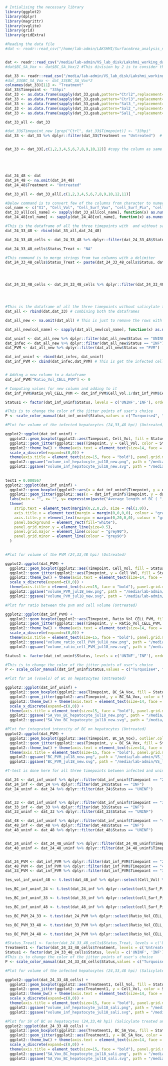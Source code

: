 ```r
# Intialising the necessary library
library(ggplot2)
library(dplyr)
library(magrittr)
library(svglite)
library(grid)
library(gridExtra)
```

```r
#Reading the data file
#dat <- readr::read_csv("/home/lab-admin/LAKSHMI/SurfaceArea_analysis_new_Jun17/Analysis_SA_vol/master_data.csv")


dat <- readr::read_csv("/media/lab-admin/VS_lab_disk/Lakshmi_working_data/SurfaceArea_analysis_new_Jun17/Analysis_SA_vol_24_48/master_data.csv")
#dat$BC_SA_Vox <- dat$BC_SA_Vox/2 #This division by 2 is to consider the voxel just touching the pvm/hepatocytes

dat_33 <- readr::read_csv("/media/lab-admin/VS_lab_disk/Lakshmi_working_data/Images_Zstack/Experiment6_images/Analysis_SA_vol/master_data.csv")
#dat_33$BC_SA_Vox <- dat_33$BC_SA_Vox*2
colnames(dat_33)[11] <- "Treatment"
dat_33$Timepoint <- "33hpi"
dat_33 <- as.data.frame(sapply(dat_33,gsub,pattern="Ctrl2",replacement="Untreated"))
dat_33 <- as.data.frame(sapply(dat_33,gsub,pattern="Ctrl3",replacement="Untreated"))
dat_33 <- as.data.frame(sapply(dat_33,gsub,pattern="Sal3_",replacement="Treated"))
dat_33 <- as.data.frame(sapply(dat_33,gsub,pattern="Sal2_",replacement="Treated"))
dat_33 <- as.data.frame(sapply(dat_33,gsub,pattern="Sal1_",replacement="Treated"))

dat_33_all <- dat_33

#dat_33$Timepoint_new [grep("Ctrl", dat_33$Timepoint)] <- "33hpi"
dat_33 <- dat_33 %>% dplyr::filter(dat_33$Treatment == "Untreated")  # This is just to consider only salicylate untreated sample from the experiment 6  for 33hpi


dat_33 <- dat_33[,c(1,2,3,4,5,6,7,8,9,10,12)] #copy the column as same as dat dataframe (24 & 48hpi)





dat_24_48 <- dat
dat_24_48 <- na.omit(dat_24_48)
dat_24_48$Treatment <- "Untreated"

dat_33_all <- dat_33_all[,c(1,2,3,4,5,6,7,8,9,10,12,11)]

#Below command is to convert few of the columns from character to numeric
col_name <- c("X1", "Cell_Vol", "Cell_Surf_Vox", "cell_Surf_Pix", "cell_int_intensity", "BC_SA_Pix", "BC_SA_Vox", "BC_int_intensity")
dat_33_all[col_name] <- sapply(dat_33_all[col_name], function(x) as.numeric(as.character(x)))
dat_24_48[col_name] <- sapply(dat_24_48[col_name], function(x) as.numeric(as.character(x)))

#This is the dataframe of all the three timepoints with  and without salicylate treatment & infection
dat_24_33_48 <- rbind(dat_33_all,dat_24_48)

dat_24_33_48_cells <- dat_24_33_48 %>% dplyr::filter(dat_24_33_48$Status != "PVM")

dat_24_33_48_cells$Status_Treat <- "NA"

#This command is to merge strings from two columns with a delimiter
dat_24_33_48_cells$Status_Treat <- paste(dat_24_33_48_cells$Status, dat_24_33_48_cells$Treatment, sep = "_")




dat_24_33_48_cells <- dat_24_33_48_cells %>% dplyr::filter(dat_24_33_48_cells$Timepoint == "33hpi") #only for 33hpi




#This is the dataframe of all the three timepoints without salicylate treatment (Only infection)
dat_all <- rbind(dat,dat_33) # combining both the dataframes

dat_all_new <- na.omit(dat_all) # This is just to remove the rows with NAs. In this case it removed the old 33hpi data which do not have SA on Hepatocyte/PVM

dat_all_new[col_name] <- sapply(dat_all_new[col_name], function(x) as.numeric(as.character(x)))

dat_uninf <- dat_all_new %>% dplyr::filter(dat_all_new$Status == "UNINF")
dat_infec <- dat_all_new %>% dplyr::filter(dat_all_new$Status == "INF")
dat_PVM <- dat_all_new %>% dplyr::filter(dat_all_new$Status == "PVM")

dat_inf_uninf <- rbind(dat_infec, dat_uninf)
dat_inf_PVM <- cbind(dat_infec,dat_PVM) # This is get the infected cell & its corresponding PVM information


# Adding a new column to a dataframe 
dat_inf_PVM["Ratio_Vol_CELL_PVM"] <- 0

# Computing values for new column and adding to it
dat_inf_PVM$Ratio_Vol_CELL_PVM <- dat_inf_PVM$Cell_Vol.1/dat_inf_PVM$Cell_Vol


```

```r

Status1 <- factor(dat_inf_uninf$Status, levels = c('UNINF','INF'), ordered = TRUE)

#This is to change the color of the jitter points of user's choice
P <- scale_color_manual(dat_inf_uninf$Status,values = c("Turquoise4", "Red"))

#Plot for volume of the infected hepatocytes (24,33,48 hpi) (Untreated)

ggplot2::ggplot(dat_inf_uninf) +
  ggplot2::geom_boxplot(ggplot2::aes(Timepoint, Cell_Vol, fill = Status1), outlier.color = NA, size = 0.6, alpha = 0.0, width = 0.6, position = position_dodge(1), varwidth = F, notch = F, outlier.shape = NA, show.legend = FALSE) +
  ggplot2::geom_jitter(ggplot2::aes(Timepoint, y = Cell_Vol, color = Status1), cex = 2.5, alpha = 0.7, position = position_jitterdodge(0.2,0.2,1.0)) + P + 
  ggplot2::theme_bw() + theme(axis.text = element_text(size=14, face = "bold", colour = "black")) + 
  scale_x_discrete(expand=c(0,0)) +
  theme(axis.title = element_text(size=15, face = "bold"), panel.grid.major.x = element_blank(), panel.grid.major.y = element_blank(),panel.grid.minor.x = element_blank(), panel.grid.minor.y = element_blank(), legend.title = element_blank(), legend.position = c(0.4,0.9), legend.direction = "horizontal", legend.box.background = element_rect(size = 1.0), legend.text = element_text(size = 6), panel.border = element_blank(), axis.line = element_line()) + ylab("Volume of infected hepatocytes (micron^3)") + xlab("Timepoint of infection") +
  ggplot2::ggsave("volume_inf_hepatocyte_jul18_new.png", path = "/media/lab-admin/VS_lab_disk/Lakshmi_working_data/Images_Zstack/Experiment6_images/Analysis_SA_Vol/", width = 4, height = 5, units = "in", dpi = 300) +
  ggplot2::ggsave("volume_inf_hepatocyte_jul18_new.svg", path = "/media/lab-admin/VS_lab_disk/Lakshmi_working_data/Images_Zstack/Experiment6_images/Analysis_SA_Vol/", width = 4, height = 5, units = "in", dpi = 300)
  
  
test1 = 0.000567  
ggplot2::ggplot(dat_inf_uninf) +
  ggplot2::geom_boxplot(ggplot2::aes(x = dat_inf_uninf$Timepoint, y = dat_inf_uninf$Cell_Vol, fill = Status1), outlier.shape = NA, notch= FALSE) +
  ggplot2::geom_jitter(ggplot2::aes(x = dat_inf_uninf$Timepoint, y = dat_inf_uninf$Cell_Vol, color = Status1), alpha = 0.75) +
  labs(main = "", x= "", y= expression(paste("Average length of BC ( ", mu, "m)")))+
  theme(
    strip.text = element_text(margin(0,2,0,2), size = rel(1.0)),
    axis.title.x = element_text(margin = margin(0,0,0,0), colour = "gray40", size=rel(1.0)),
    axis.title.y = element_text(margin = margin(0,20,0,0), colour = "gray40", size=rel(1.0), angle=90),
    panel.background = element_rect(fill="white"),
    panel.grid.minor.y = element_line(size=0.5),
    panel.grid.major = element_line(colour = "grey90"),
    panel.grid.minor = element_line(colour = "grey90")
  )  
  
```


```r
#Plot for volume of the PVM (24,33,48 hpi) (Untreated)

ggplot2::ggplot(dat_PVM) +
  ggplot2::geom_boxplot(ggplot2::aes(Timepoint, Cell_Vol, fill = Status), outlier.color = NA, size = 0.6, alpha = 0.0, width = 0.6, position = position_dodge(1), varwidth = F, notch = F, outlier.shape = NA, show.legend = FALSE) +
  ggplot2::geom_jitter(ggplot2::aes(Timepoint, y = Cell_Vol, fill = Status), colour = "red", cex = 2.5, alpha = 0.7, position = position_jitterdodge(0.2,0.2,1.0)) + P + 
  ggplot2::theme_bw() + theme(axis.text = element_text(size=14, face = "bold", colour = "black")) + 
  scale_x_discrete(expand=c(0,0)) +
  theme(axis.title = element_text(size=15, face = "bold"), panel.grid.major.x = element_blank(), panel.grid.major.y = element_blank(),panel.grid.minor.x = element_blank(), panel.grid.minor.y = element_blank(), legend.title = element_blank(), legend.position = "none", legend.direction = "horizontal", legend.box.background = element_rect(size = 1.0), legend.text = element_text(size = 6), panel.border = element_blank(), axis.line = element_line()) + ylab("Volume of the PVM (micron^3)") + xlab("Timepoint of infection") +
  ggplot2::ggsave("volume_PVM_jul18_new.png", path = "/media/lab-admin/VS_lab_disk/Lakshmi_working_data/Images_Zstack/Experiment6_images/Analysis_SA_Vol/", width = 4, height = 5, units = "in", dpi = 300) +
  ggplot2::ggsave("volume_PVM_jul18_new.svg", path = "/media/lab-admin/VS_lab_disk/Lakshmi_working_data/Images_Zstack/Experiment6_images/Analysis_SA_Vol/", width = 4, height = 5, units = "in", dpi = 300)

```


```r
#Plot for ratio between the pvm and cell volume (Untreated)

ggplot2::ggplot(dat_inf_PVM) +
  ggplot2::geom_boxplot(ggplot2::aes(Timepoint, Ratio_Vol_CELL_PVM, fill = Status), outlier.color = NA, size = 0.6, alpha = 0.0, width = 0.6, position = position_dodge(1), varwidth = F, notch = F, outlier.shape = NA, show.legend = FALSE) +
  ggplot2::geom_jitter(ggplot2::aes(Timepoint, y = Ratio_Vol_CELL_PVM, fill = Status), colour = "red", cex = 2.5, alpha = 0.7, position = position_jitterdodge(0.2,0.2,1.0)) + P + 
  ggplot2::theme_bw() + theme(axis.text = element_text(size=14, face = "bold", colour = "black")) + 
  scale_x_discrete(expand=c(0,0)) +
  theme(axis.title = element_text(size=15, face = "bold"), panel.grid.major.x = element_blank(), panel.grid.major.y = element_blank(),panel.grid.minor.x = element_blank(), panel.grid.minor.y = element_blank(), legend.title = element_blank(), legend.position = "none", legend.direction = "horizontal", legend.box.background = element_rect(size = 1.0), legend.text = element_text(size = 6), panel.border = element_blank(), axis.line = element_line()) + ylab("Fraction of PVM in hepatocyte") + xlab("Timepoint of infection") +
  ggplot2::ggsave("volume_ratio_cell_PVM_jul18_new.png", path = "/media/lab-admin/VS_lab_disk/Lakshmi_working_data/Images_Zstack/Experiment6_images/Analysis_SA_Vol/", width = 4, height = 5, units = "in", dpi = 300) +
  ggplot2::ggsave("volume_ratio_cell_PVM_jul18_new.svg", path = "/media/lab-admin/VS_lab_disk/Lakshmi_working_data/Images_Zstack/Experiment6_images/Analysis_SA_Vol/", width = 4, height = 5, units = "in", dpi = 300)

```


```r
Status1 <- factor(dat_inf_uninf$Status, levels = c('UNINF','INF'), ordered = TRUE)

#This is to change the color of the jitter points of user's choice
P <- scale_color_manual(dat_inf_uninf$Status,values = c("Turquoise4", "Red"))

#Plot for SA (voxels) of BC on hepatocytes (Untreated)

ggplot2::ggplot(dat_inf_uninf) +
  ggplot2::geom_boxplot(ggplot2::aes(Timepoint, BC_SA_Vox, fill = Status1), outlier.color = NA, size = 0.6, alpha = 0.0, width = 0.6, position = position_dodge(1), varwidth = F, notch = F, outlier.shape = NA, show.legend = FALSE) +
  ggplot2::geom_jitter(ggplot2::aes(Timepoint, y = BC_SA_Vox, color = Status1), cex = 2.5, alpha = 0.7, position = position_jitterdodge(0.2,0.2,1.0)) + P + 
  ggplot2::theme_bw() + theme(axis.text = element_text(size=14, face = "bold", colour = "black")) + 
  scale_x_discrete(expand=c(0,0)) +
  theme(axis.title = element_text(size=15, face = "bold"), panel.grid.major.x = element_blank(), panel.grid.major.y = element_blank(),panel.grid.minor.x = element_blank(), panel.grid.minor.y = element_blank(), legend.title = element_blank(), legend.position = c(0.4,0.9), legend.direction = "horizontal", legend.box.background = element_rect(size = 1.0), legend.text = element_text(size = 6), panel.border = element_blank(), axis.line = element_line()) + ylab("Surface voxels of BC on hepatocytes") + xlab("Timepoint of infection")
  ggplot2::ggsave("SA_Vox_BC_hepatocyte_jul18_new.png", path = "/media/lab-admin/VS_lab_disk/Lakshmi_working_data/Images_Zstack/Experiment6_images/Analysis_SA_Vol/", width = 4, height = 5, units = "in", dpi = 300) +
  ggplot2::ggsave("SA_Vox_BC_hepatocyte_jul18_new.svg", path = "/media/lab-admin/VS_lab_disk/Lakshmi_working_data/Images_Zstack/Experiment6_images/Analysis_SA_Vol/", width = 4, height = 5, units = "in", dpi = 300)

```


```r
#Plot for integrated intensity of BC on hepatocytes (Untreated)
ggplot2::ggplot(dat_PVM) +
  ggplot2::geom_boxplot(ggplot2::aes(Timepoint, BC_SA_Vox), outlier.color = NA, size = 1.0, alpha = 0.0, width = 0.4, position = position_dodge(width = 0.7), varwidth = F, notch = F) +
  ggplot2::geom_jitter(ggplot2::aes(Timepoint, y = BC_SA_Vox, fill = Status), colour = "red", cex = 2.0, alpha = 0.7, position = position_jitterdodge(0.2,0.2,0.7)) + 
  ggplot2::theme_bw() + theme(axis.text = element_text(size=14, face = "bold", colour = "black")) +
  theme(axis.title = element_text(size=15, face = "bold"), panel.grid.major.x = element_blank(), panel.grid.major.y = element_blank(), panel.grid.minor.x = element_blank(), panel.grid.minor.y = element_blank(), legend.position = "none") + ylab("Surface voxels of BC on PVM") + xlab("Timepoint of infection") +
  ggplot2::ggsave("BC_PVM_jul18_new.png", path = "/media/lab-admin/VS_lab_disk/Lakshmi_working_data/Images_Zstack/Experiment6_images/Analysis_SA_Vol/", width = 8, height = 8, units = "in", dpi = 300) +
  ggplot2::ggsave("BC_PVM_jul18_new.svg", path = "/media/lab-admin/VS_lab_disk/Lakshmi_working_data/Images_Zstack/Experiment6_images/Analysis_SA_Vol/", width = 8, height = 8, units = "in", dpi = 300)

```

```r

#T-test is done here for all three timepoints between infected and uninfected hepatocytes

dat_24 <- dat_inf_uninf %>% dplyr::filter(dat_inf_uninf$Timepoint == "24hpi")
dat_24_inf <- dat_24 %>% dplyr::filter(dat_24$Status == "INF")
dat_24_uninf <- dat_24 %>% dplyr::filter(dat_24$Status == "UNINF")


dat_33 <- dat_inf_uninf %>% dplyr::filter(dat_inf_uninf$Timepoint == "33hpi")
dat_33_inf <- dat_33 %>% dplyr::filter(dat_33$Status == "INF")
dat_33_uninf <- dat_33 %>% dplyr::filter(dat_33$Status == "UNINF")

dat_48 <- dat_inf_uninf %>% dplyr::filter(dat_inf_uninf$Timepoint == "48hpi")
dat_48_inf <- dat_48 %>% dplyr::filter(dat_48$Status == "INF")
dat_48_uninf <- dat_48 %>% dplyr::filter(dat_48$Status == "UNINF")


dat_24_uninf <- dat_24_48_uninf %>% dplyr::filter(dat_24_48_uninf$Timepoint == "24hpi")
dat_48_uninf <- dat_24_48_uninf %>% dplyr::filter(dat_24_48_uninf$Timepoint == "48hpi")


dat_24_PVM <- dat_inf_PVM %>% dplyr::filter(dat_inf_PVM$Timepoint == "24hpi")
dat_48_PVM <- dat_inf_PVM %>% dplyr::filter(dat_inf_PVM$Timepoint == "48hpi")
dat_33_PVM <- dat_inf_PVM %>% dplyr::filter(dat_inf_PVM$Timepoint == "33hpi")

tes_vol_inf_uninf_48 <- t.test(dat_48_inf %>% dplyr::select(Cell_Vol) %>% as.matrix(), dat_48_uninf %>% dplyr::select(Cell_Vol) %>% as.matrix(), alternative = c("two.sided"), paired = FALSE, var.equal = FALSE, conf.level = 0.95)

tes_BC_inf_uninf_24 <- t.test(dat_24_inf %>% dplyr::select(cell_Surf_Pix) %>% as.matrix(), dat_24_uninf %>% dplyr::select(cell_Surf_Pix) %>% as.matrix(), alternative = c("two.sided"), paired = FALSE, var.equal = FALSE, conf.level = 0.95)

tes_BC_inf_uninf_33 <- t.test(dat_33_inf %>% dplyr::select(cell_Surf_Pix) %>% as.matrix(), dat_33_uninf %>% dplyr::select(cell_Surf_Pix) %>% as.matrix(), alternative = c("two.sided"), paired = FALSE, var.equal = FALSE, conf.level = 0.95)

tes_BC_inf_uninf_48 <- t.test(dat_48_inf %>% dplyr::select(cell_Surf_Pix) %>% as.matrix(), dat_48_uninf %>% dplyr::select(cell_Surf_Pix) %>% as.matrix(), alternative = c("two.sided"), paired = FALSE, var.equal = FALSE, conf.level = 0.95)

tes_BC_PVM_24_33 <- t.test(dat_24_PVM %>% dplyr::select(Ratio_Vol_CELL_PVM) %>% as.matrix(), dat_33_PVM %>% dplyr::select(Ratio_Vol_CELL_PVM) %>% as.matrix(), alternative = c("two.sided"), paired = FALSE, var.equal = FALSE, conf.level = 0.95)

tes_BC_PVM_33_48 <- t.test(dat_33_PVM %>% dplyr::select(Ratio_Vol_CELL_PVM) %>% as.matrix(), dat_48_PVM %>% dplyr::select(Ratio_Vol_CELL_PVM) %>% as.matrix(), alternative = c("two.sided"), paired = FALSE, var.equal = FALSE, conf.level = 0.95)

tes_BC_PVM_24_48 <- t.test(dat_24_PVM %>% dplyr::select(Ratio_Vol_CELL_PVM) %>% as.matrix(), dat_48_PVM %>% dplyr::select(Ratio_Vol_CELL_PVM) %>% as.matrix(), alternative = c("two.sided"), paired = FALSE, var.equal = FALSE, conf.level = 0.95)
```

```r

#Status_Treat1 <- factor(dat_24_33_48_cells$Status_Treat, levels = c('UNINF_Untreated','INF_Untreated', 'UNINF_Treated','INF_Treated'), ordered = TRUE)
Treatment1 <- factor(dat_24_33_48_cells$Treatment, levels = c('Untreated', 'Treated'), ordered = TRUE)
Status1 <- factor(dat_24_33_48_cells$Status, levels = c('UNINF', 'INF'), ordered = TRUE)
#This is to change the color of the jitter points of user's choice
P <- scale_color_manual(dat_24_33_48_cells$Status,values = c("Turquoise4", "Red"))

#Plot for volume of the infected hepatocytes (24,33,48 hpi) (Salicylate treated and untreated; inf & uninfected)

ggplot2::ggplot(dat_24_33_48_cells) +
  ggplot2::geom_boxplot(ggplot2::aes(Treatment1, Cell_Vol, fill = Status1), outlier.color = NA, size = 0.6, alpha = 0.0, width = 0.6, position = position_dodge(1), varwidth = F, notch = F, outlier.shape = NA, show.legend = FALSE) +
  ggplot2::geom_jitter(ggplot2::aes(Treatment1, y = Cell_Vol, color = Status1), cex = 2.5, alpha = 0.7, position = position_jitterdodge(0.2,0.2,1.0)) + P + 
  ggplot2::theme_bw() + theme(axis.text = element_text(size=14, face = "bold", colour = "black")) + facet_grid(~Timepoint) +
  scale_x_discrete(expand=c(0,0)) +
  theme(axis.title = element_text(size=15, face = "bold"), panel.grid.major.x = element_blank(), panel.grid.major.y = element_blank(),panel.grid.minor.x = element_blank(), panel.grid.minor.y = element_blank(), panel.border = element_blank(), legend.title = element_blank(), legend.position = c(0.9,0.9), legend.direction = "horizontal", legend.box.background = element_rect(size = 0.6), legend.text = element_text(size = 5), axis.line = element_line()) + ylab("Volume of infected hepatocytes (micron^3)") + xlab("Timepoint of infection") +
  ggplot2::ggsave("volume_inf_hepatocyte_jul18_sali.png", path = "/media/lab-admin/VS_lab_disk/Lakshmi_working_data/Images_Zstack/Experiment6_images/Analysis_SA_Vol/", width = 4, height = 5, units = "in", dpi = 300) +
  ggplot2::ggsave("volume_inf_hepatocyte_jul18_sali.svg", path = "/media/lab-admin/VS_lab_disk/Lakshmi_working_data/Images_Zstack/Experiment6_images/Analysis_SA_Vol/", width = 4, height = 5, units = "in", dpi = 300)

#Plot for SV of BC on hepatocytes (24,33,48 hpi) (Salicylate treated and untreated; inf & uninfected)
ggplot2::ggplot(dat_24_33_48_cells) +
  ggplot2::geom_boxplot(ggplot2::aes(Treatment1, BC_SA_Vox, fill = Status1), outlier.color = NA, size = 0.6, alpha = 0.0, width = 0.6, position = position_dodge(1), varwidth = F, notch = F, outlier.shape = NA, show.legend = FALSE) +
  ggplot2::geom_jitter(ggplot2::aes(Treatment1, y = BC_SA_Vox, color = Status1), cex = 2.5, alpha = 0.7, position = position_jitterdodge(0.2,0.2,1.0)) + P + 
  ggplot2::theme_bw() + theme(axis.text = element_text(size=14, face = "bold", colour = "black")) + facet_grid(~Timepoint) +
  scale_x_discrete(expand=c(0,0)) +
  theme(axis.title = element_text(size=15, face = "bold"), panel.grid.major.x = element_blank(), panel.grid.major.y = element_blank(),panel.grid.minor.x = element_blank(), panel.grid.minor.y = element_blank(), panel.border = element_blank(), legend.title = element_blank(), legend.position = c(0.2,0.9), legend.direction = "horizontal", legend.box.background = element_rect(size = 0.6), legend.text = element_text(size = 4), axis.line = element_line()) + ylab("Surface voxels of BC on hepatocytes") + xlab("Timepoint of infection") +
  ggplot2::ggsave("SA_Vox_BC_hepatocyte_jul18_sali.png", path = "/media/lab-admin/VS_lab_disk/Lakshmi_working_data/Images_Zstack/Experiment6_images/Analysis_SA_Vol/", width = 4, height = 5, units = "in", dpi = 300) +
  ggplot2::ggsave("SA_Vox_BC_hepatocyte_jul18_sali.svg", path = "/media/lab-admin/VS_lab_disk/Lakshmi_working_data/Images_Zstack/Experiment6_images/Analysis_SA_Vol/", width = 4, height = 5, units = "in", dpi = 300)


```

